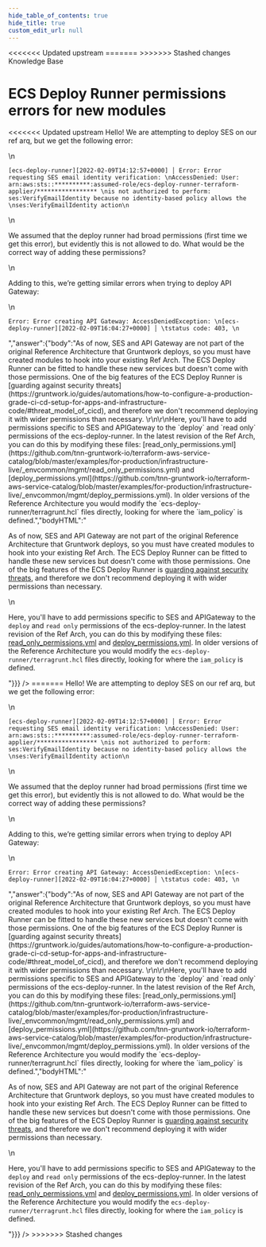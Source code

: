 ```yaml
---
hide_table_of_contents: true
hide_title: true
custom_edit_url: null
---
```



<head>
<<<<<<< Updated upstream
  <link rel="canonical" href="https://github.com/tnn-gruntwork-io/knowledge-base/discussions/180" />
=======
  <link rel="canonical" href="https://github.com/tnn-gruntwork-io/knowledge-base/discussions/180" />
>>>>>>> Stashed changes
</head>

<CenterLayout>
<span className="searchCategory">Knowledge Base</span>
<h1>ECS Deploy Runner permissions errors for new modules</h1>
<<<<<<< Updated upstream
<GitHub discussion={{"id":"D_kwDOF8slf84AOv8K","number":180,"author":{"login":"rhoboat"},"title":"ECS Deploy Runner permissions errors for new modules","body":"Hello! We are attempting to deploy SES on our ref arq, but we get the following error:\r\n\r\n```\r\n[ecs-deploy-runner][2022-02-09T14:12:57+0000] │ Error: Error requesting SES email identity verification: \r\nAccessDenied: User: arn:aws:sts::**********:assumed-role/ecs-deploy-runner-terraform-applier/***************** \r\nis not authorized to perform: ses:VerifyEmailIdentity because no identity-based policy allows the \r\nses:VerifyEmailIdentity action\r\n```\r\n\r\nWe assumed that the deploy runner had broad permissions (first time we get this error), but evidently this is not allowed to do. What would be the correct way of adding these permissions?\r\n\r\nAdding to this, we’re getting similar errors when trying to deploy API Gateway:\r\n\r\n```\r\nError: Error creating API Gateway: AccessDeniedException: \r\n[ecs-deploy-runner][2022-02-09T16:04:27+0000] │ \tstatus code: 403, \r\n```","bodyHTML":"<p dir=\"auto\">Hello! We are attempting to deploy SES on our ref arq, but we get the following error:</p>\n<div class=\"snippet-clipboard-content notranslate position-relative overflow-auto\" data-snippet-clipboard-copy-content=\"[ecs-deploy-runner][2022-02-09T14:12:57+0000] │ Error: Error requesting SES email identity verification: \nAccessDenied: User: arn:aws:sts::**********:assumed-role/ecs-deploy-runner-terraform-applier/***************** \nis not authorized to perform: ses:VerifyEmailIdentity because no identity-based policy allows the \nses:VerifyEmailIdentity action\"><pre class=\"notranslate\"><code class=\"notranslate\">[ecs-deploy-runner][2022-02-09T14:12:57+0000] │ Error: Error requesting SES email identity verification: \nAccessDenied: User: arn:aws:sts::**********:assumed-role/ecs-deploy-runner-terraform-applier/***************** \nis not authorized to perform: ses:VerifyEmailIdentity because no identity-based policy allows the \nses:VerifyEmailIdentity action\n</code></pre></div>\n<p dir=\"auto\">We assumed that the deploy runner had broad permissions (first time we get this error), but evidently this is not allowed to do. What would be the correct way of adding these permissions?</p>\n<p dir=\"auto\">Adding to this, we’re getting similar errors when trying to deploy API Gateway:</p>\n<div class=\"snippet-clipboard-content notranslate position-relative overflow-auto\" data-snippet-clipboard-copy-content=\"Error: Error creating API Gateway: AccessDeniedException: \n[ecs-deploy-runner][2022-02-09T16:04:27+0000] │ \tstatus code: 403, \"><pre class=\"notranslate\"><code class=\"notranslate\">Error: Error creating API Gateway: AccessDeniedException: \n[ecs-deploy-runner][2022-02-09T16:04:27+0000] │ \tstatus code: 403, \n</code></pre></div>","answer":{"body":"As of now, SES and API Gateway are not part of the original Reference Architecture that Gruntwork deploys, so you must have created modules to hook into your existing Ref Arch. The ECS Deploy Runner can be fitted to handle these new services but doesn't come with those permissions. One of the big features of the ECS Deploy Runner is [guarding against security threats](https://gruntwork.io/guides/automations/how-to-configure-a-production-grade-ci-cd-setup-for-apps-and-infrastructure-code/#threat_model_of_cicd), and therefore we don't recommend deploying it with wider permissions than necessary. \r\n\r\nHere, you'll have to add permissions specific to SES and APIGateway to the `deploy` and `read only` permissions of the ecs-deploy-runner. In the latest revision of the Ref Arch, you can do this by modifying these files: [read_only_permissions.yml](https://github.com/tnn-gruntwork-io/terraform-aws-service-catalog/blob/master/examples/for-production/infrastructure-live/_envcommon/mgmt/read_only_permissions.yml) and [deploy_permissions.yml](https://github.com/tnn-gruntwork-io/terraform-aws-service-catalog/blob/master/examples/for-production/infrastructure-live/_envcommon/mgmt/deploy_permissions.yml). In older versions of the Reference Architecture you would modify the `ecs-deploy-runner/terragrunt.hcl` files directly, looking for where the `iam_policy` is defined.","bodyHTML":"<p dir=\"auto\">As of now, SES and API Gateway are not part of the original Reference Architecture that Gruntwork deploys, so you must have created modules to hook into your existing Ref Arch. The ECS Deploy Runner can be fitted to handle these new services but doesn't come with those permissions. One of the big features of the ECS Deploy Runner is <a href=\"https://gruntwork.io/guides/automations/how-to-configure-a-production-grade-ci-cd-setup-for-apps-and-infrastructure-code/#threat_model_of_cicd\" rel=\"nofollow\">guarding against security threats</a>, and therefore we don't recommend deploying it with wider permissions than necessary.</p>\n<p dir=\"auto\">Here, you'll have to add permissions specific to SES and APIGateway to the <code class=\"notranslate\">deploy</code> and <code class=\"notranslate\">read only</code> permissions of the ecs-deploy-runner. In the latest revision of the Ref Arch, you can do this by modifying these files: <a href=\"https://github.com/tnn-gruntwork-io/terraform-aws-service-catalog/blob/master/examples/for-production/infrastructure-live/_envcommon/mgmt/read_only_permissions.yml\">read_only_permissions.yml</a> and <a href=\"https://github.com/tnn-gruntwork-io/terraform-aws-service-catalog/blob/master/examples/for-production/infrastructure-live/_envcommon/mgmt/deploy_permissions.yml\">deploy_permissions.yml</a>. In older versions of the Reference Architecture you would modify the <code class=\"notranslate\">ecs-deploy-runner/terragrunt.hcl</code> files directly, looking for where the <code class=\"notranslate\">iam_policy</code> is defined.</p>"}}} />
=======
<GitHub discussion={{"id":"D_kwDOF8slf84AOv8K","number":180,"author":{"login":"rhoboat"},"title":"ECS Deploy Runner permissions errors for new modules","body":"Hello! We are attempting to deploy SES on our ref arq, but we get the following error:\r\n\r\n```\r\n[ecs-deploy-runner][2022-02-09T14:12:57+0000] │ Error: Error requesting SES email identity verification: \r\nAccessDenied: User: arn:aws:sts::**********:assumed-role/ecs-deploy-runner-terraform-applier/***************** \r\nis not authorized to perform: ses:VerifyEmailIdentity because no identity-based policy allows the \r\nses:VerifyEmailIdentity action\r\n```\r\n\r\nWe assumed that the deploy runner had broad permissions (first time we get this error), but evidently this is not allowed to do. What would be the correct way of adding these permissions?\r\n\r\nAdding to this, we’re getting similar errors when trying to deploy API Gateway:\r\n\r\n```\r\nError: Error creating API Gateway: AccessDeniedException: \r\n[ecs-deploy-runner][2022-02-09T16:04:27+0000] │ \tstatus code: 403, \r\n```","bodyHTML":"<p dir=\"auto\">Hello! We are attempting to deploy SES on our ref arq, but we get the following error:</p>\n<div class=\"snippet-clipboard-content notranslate position-relative overflow-auto\" data-snippet-clipboard-copy-content=\"[ecs-deploy-runner][2022-02-09T14:12:57+0000] │ Error: Error requesting SES email identity verification: \nAccessDenied: User: arn:aws:sts::**********:assumed-role/ecs-deploy-runner-terraform-applier/***************** \nis not authorized to perform: ses:VerifyEmailIdentity because no identity-based policy allows the \nses:VerifyEmailIdentity action\"><pre class=\"notranslate\"><code class=\"notranslate\">[ecs-deploy-runner][2022-02-09T14:12:57+0000] │ Error: Error requesting SES email identity verification: \nAccessDenied: User: arn:aws:sts::**********:assumed-role/ecs-deploy-runner-terraform-applier/***************** \nis not authorized to perform: ses:VerifyEmailIdentity because no identity-based policy allows the \nses:VerifyEmailIdentity action\n</code></pre></div>\n<p dir=\"auto\">We assumed that the deploy runner had broad permissions (first time we get this error), but evidently this is not allowed to do. What would be the correct way of adding these permissions?</p>\n<p dir=\"auto\">Adding to this, we’re getting similar errors when trying to deploy API Gateway:</p>\n<div class=\"snippet-clipboard-content notranslate position-relative overflow-auto\" data-snippet-clipboard-copy-content=\"Error: Error creating API Gateway: AccessDeniedException: \n[ecs-deploy-runner][2022-02-09T16:04:27+0000] │ \tstatus code: 403, \"><pre class=\"notranslate\"><code class=\"notranslate\">Error: Error creating API Gateway: AccessDeniedException: \n[ecs-deploy-runner][2022-02-09T16:04:27+0000] │ \tstatus code: 403, \n</code></pre></div>","answer":{"body":"As of now, SES and API Gateway are not part of the original Reference Architecture that Gruntwork deploys, so you must have created modules to hook into your existing Ref Arch. The ECS Deploy Runner can be fitted to handle these new services but doesn't come with those permissions. One of the big features of the ECS Deploy Runner is [guarding against security threats](https://gruntwork.io/guides/automations/how-to-configure-a-production-grade-ci-cd-setup-for-apps-and-infrastructure-code/#threat_model_of_cicd), and therefore we don't recommend deploying it with wider permissions than necessary. \r\n\r\nHere, you'll have to add permissions specific to SES and APIGateway to the `deploy` and `read only` permissions of the ecs-deploy-runner. In the latest revision of the Ref Arch, you can do this by modifying these files: [read_only_permissions.yml](https://github.com/tnn-gruntwork-io/terraform-aws-service-catalog/blob/master/examples/for-production/infrastructure-live/_envcommon/mgmt/read_only_permissions.yml) and [deploy_permissions.yml](https://github.com/tnn-gruntwork-io/terraform-aws-service-catalog/blob/master/examples/for-production/infrastructure-live/_envcommon/mgmt/deploy_permissions.yml). In older versions of the Reference Architecture you would modify the `ecs-deploy-runner/terragrunt.hcl` files directly, looking for where the `iam_policy` is defined.","bodyHTML":"<p dir=\"auto\">As of now, SES and API Gateway are not part of the original Reference Architecture that Gruntwork deploys, so you must have created modules to hook into your existing Ref Arch. The ECS Deploy Runner can be fitted to handle these new services but doesn't come with those permissions. One of the big features of the ECS Deploy Runner is <a href=\"https://gruntwork.io/guides/automations/how-to-configure-a-production-grade-ci-cd-setup-for-apps-and-infrastructure-code/#threat_model_of_cicd\" rel=\"nofollow\">guarding against security threats</a>, and therefore we don't recommend deploying it with wider permissions than necessary.</p>\n<p dir=\"auto\">Here, you'll have to add permissions specific to SES and APIGateway to the <code class=\"notranslate\">deploy</code> and <code class=\"notranslate\">read only</code> permissions of the ecs-deploy-runner. In the latest revision of the Ref Arch, you can do this by modifying these files: <a href=\"https://github.com/tnn-gruntwork-io/terraform-aws-service-catalog/blob/master/examples/for-production/infrastructure-live/_envcommon/mgmt/read_only_permissions.yml\">read_only_permissions.yml</a> and <a href=\"https://github.com/tnn-gruntwork-io/terraform-aws-service-catalog/blob/master/examples/for-production/infrastructure-live/_envcommon/mgmt/deploy_permissions.yml\">deploy_permissions.yml</a>. In older versions of the Reference Architecture you would modify the <code class=\"notranslate\">ecs-deploy-runner/terragrunt.hcl</code> files directly, looking for where the <code class=\"notranslate\">iam_policy</code> is defined.</p>"}}} />
>>>>>>> Stashed changes

</CenterLayout>
  

<!-- ##DOCS-SOURCER-START
{
  "sourcePlugin": "github-discussions",
  "hash": "ca336247aa0b17bc5524832f559d183a"
}
##DOCS-SOURCER-END -->

